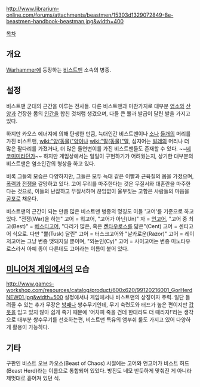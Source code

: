 {{{+1 '''Gor''' }}}
http://www.librarium-online.com/forums/attachments/beastmen/15303d1329072849-8e-beastmen-handbook-beastman.jpg&width=400

[[목차]]

== 개요 ==
[[Warhammer]]에 등장하는 [[비스트맨]] 소속의 병종. 

== 설정 ==
비스트맨 군대의 근간을 이루는 전사들. 다른 비스트맨과 마찬가지로 대부분 [[염소]]와 [[산양]]과 건장한 몸의 [[인간]]을 합친 것처럼 생겼으며, 다들 큰 뿔과 발굽이 달린 발을 가지고 있다. 

하지만 카오스 에너지에 의해 탄생한 만큼, 늑대인간 비스트맨이나 [[소]]나 [[들개]]의 머리를 가진 비스트맨, [[wiki:"양(동물)"양]]이나 [[wiki:"말(동물)"말]], 심지어는 [[벌레]]의 머리나 더 많은 팔다리를 가졌거나, 더 많은 돌연변이를 가진 비스트맨들도 존재할 수 있다. ~~[[네코미미]]라던가~~ 하지만 게임상에서는 일일이 구현하기가 어려웠는지, 상기한 대부분의 비스트맨은 염소인간의 형상을 하고 있다.

비록 그들의 모습은 다양하지만, 그들은 모두 늑대 같은 이빨과 근육질의 몸을 가졌으며, [[폭력]]과 [[전쟁]]을 갈망하고 있다. 고어 무리를 마주한다는 것은 무질서와 대혼란을 마주한다는 것으로, 이들의 난잡하고 무질서하며 끊임없이 울부짖는 고함은 사람들의 마음을 [[공포]]로 채운다.

비스트맨의 근간이 되는 만큼 많은 비스트맨 병종의 명칭도 이들 '고어'를 기준으로 하고 있다. "전쟁(War)을 하는" 고어 = 워고어, "고어가 아닌(Un)" 자 = [[언고어]], "고어 중 최고(Best)" = [[베스티고어]], "다리가 많은, 혹은 [[켄타우로스]]를 닮은"(Cent) 고어 = 센티고어 식으로. 다만 "뿔(Tusk) 달린" 고어 = 터스크고어와 "날카로운(Razor)" 고어 = 레이저고어는 그냥 변종 맷돼지일 뿐이며, "외눈인(Cy)" 고어 = 사이고어는 변종 미노타우로스라서 아예 종이 다른데도 고어라는 이름이 붙어 있다.

== [[미니어처 게임]]에서의 모습 ==
http://www.games-workshop.com/resources/catalog/product/600x620/99120216001_GorHerdNEW01.jpg&width=500
설정에서나 게임에서나 비스트맨의 상징이자 주력. 일단 들려줄 수 있는 추가 무장은 [[방패]]나 쌍수무기인데, 무기 숙련도와 터프가 높은 편이지만 [[갑옷]]을 입고 있지 않아 쉽게 죽기 때문에 '어차피 죽을 건데 한대라도 더 때리자!'라는 생각으로 대부분 쌍수무기를 선호하는편, 비스트맨 특유의 앰부쉬 룰도 가지고 있어 다양하게 활용이 가능하다. 

== 기타 ==
구판인 비스트 오브 카오스(Beast of Chaos) 시절에는 고어와 언고어가 비스트 허드(Beast Herd)라는 이름으로 통합되어 있었다. 방진도 네모 반듯하게 맞춰진 게 아니라 제멋대로 흩어져 있던 식.
